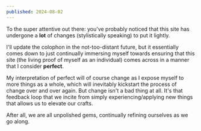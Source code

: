 ```yaml
---
published: 2024-08-02
---
```


To the super attentive out there: you've probably noticed that this site has undergone a **lot** of changes (stylistically speaking) to put it lightly.

I'll update the colophon in the not-too-distant future, but it essentially comes down to just continually immersing myself towards ensuring that this site (the living proof of myself as an individual) comes across in a manner that I consider **perfect**.

My interpretation of perfect will of course change as I expose myself to more things as a whole, which will inevitably kickstart the process of change over and over again. But change isn't a bad thing at all. It's that feedback loop that we incite from simply experiencing/applying new things that allows us to elevate our crafts.

After all, we are all unpolished gems, continually refining ourselves as we go along.
